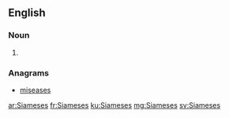 ==English==

===Noun===
{{head|en|plural}}

# {{plural of|Siamese|lang=en}}

===Anagrams===
* [[miseases#English|miseases]]

[[ar:Siameses]]
[[fr:Siameses]]
[[ku:Siameses]]
[[mg:Siameses]]
[[sv:Siameses]]